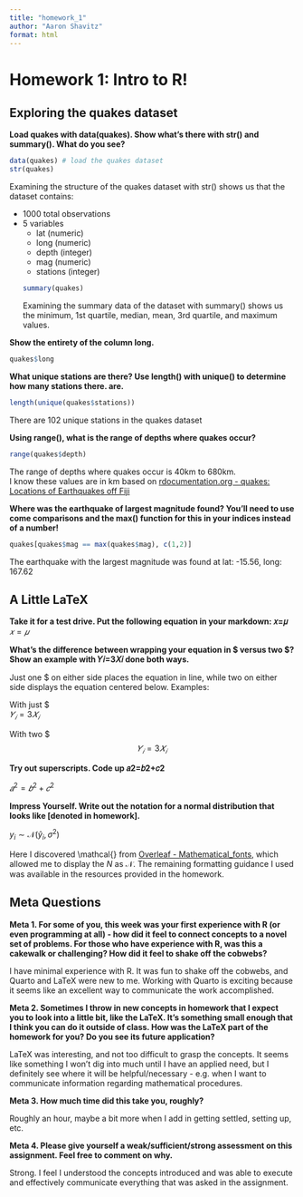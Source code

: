 ```yaml
---
title: "homework_1"
author: "Aaron Shavitz"
format: html
---
```


# Homework 1: Intro to R!  

## Exploring the quakes dataset  

**Load quakes with data(quakes). Show what’s there with str() and summary(). What do you see?**  

```r
data(quakes) # load the quakes dataset
str(quakes)
```
Examining the structure of the quakes dataset with str() shows us that the dataset contains:  

- 1000 total observations  
- 5 variables  
  - lat (numeric)  
  - long (numeric)  
  - depth (integer)  
  - mag (numeric)  
  - stations (integer)  
```r
summary(quakes)
```
Examining the summary data of the dataset with summary() shows us the minimum, 1st quartile, median, mean, 3rd quartile, and maximum values.  

**Show the entirety of the column long.**  
```r
quakes$long
```

**What unique stations are there? Use length() with unique() to determine how many stations there. are.**  
```r
length(unique(quakes$stations))
```
There are 102 unique stations in the quakes dataset  

**Using range(), what is the range of depths where quakes occur?**  
```r
range(quakes$depth)
```
The range of depths where quakes occur is 40km to 680km.  
I know these values are in km based on [rdocumentation.org - quakes: Locations of Earthquakes off Fiji](https://www.rdocumentation.org/packages/datasets/versions/3.6.2/topics/quakes)  

**Where was the earthquake of largest magnitude found? You’ll need to use come comparisons and the max() function for this in your indices instead of a number!**
```r
quakes[quakes$mag == max(quakes$mag), c(1,2)]
```
The earthquake with the largest magnitude was found at lat: -15.56, long: 167.62  


## A Little LaTeX

**Take it for a test drive. Put the following equation in your markdown: 𝑥=𝜇**  
$𝑥=𝜇$  

**What’s the difference between wrapping your equation in $ versus two $? Show an example with 𝑌𝑖=3𝑋𝑖 done both ways.**  

Just one $ on either side places the equation in line, while two on either side displays the equation centered below. Examples:  

With just $  
$𝑌_𝑖=3𝑋_𝑖$  

With two $  
$$𝑌_𝑖=3𝑋_𝑖$$  


**Try out superscripts. Code up 𝑎2=𝑏2+𝑐2**  

$𝑎^2=𝑏^2+𝑐^2$  

**Impress Yourself. Write out the notation for a normal distribution that looks like [denoted in homework].**  

$y_i∼\mathcal{N}(\hat{y}_i,σ^2)$  

Here I discovered \\mathcal{} from [Overleaf - Mathematical_fonts](https://www.overleaf.com/learn/latex/Mathematical_fonts), which allowed me to display the $N$ as $\mathcal{N}.$ The remaining formatting guidance I used was available in the resources provided in the homework.


## Meta Questions  

**Meta 1. For some of you, this week was your first experience with R (or even programming at all) - how did it feel to connect concepts to a novel set of problems. For those who have experience with R, was this a cakewalk or challenging? How did it feel to shake off the cobwebs?**  

I have minimal experience with R. It was fun to shake off the cobwebs, and Quarto and LaTeX were new to me. Working with Quarto is exciting because it seems like an excellent way to communicate the work accomplished.  


**Meta 2. Sometimes I throw in new concepts in homework that I expect you to look into a little bit, like the LaTeX. It’s something small enough that I think you can do it outside of class. How was the LaTeX part of the homework for you? Do you see its future application?**  

LaTeX was interesting, and not too difficult to grasp the concepts. It seems like something I won't dig into much until I have an applied need, but I definitely see where it will be helpful/necessary - e.g. when I want to communicate information regarding mathematical procedures.  


**Meta 3. How much time did this take you, roughly?**  

Roughly an hour, maybe a bit more when I add in getting settled, setting up, etc.  


**Meta 4. Please give yourself a weak/sufficient/strong assessment on this assignment. Feel free to comment on why.**  

Strong. I feel I understood the concepts introduced and was able to execute and effectively communicate everything that was asked in the assignment.





